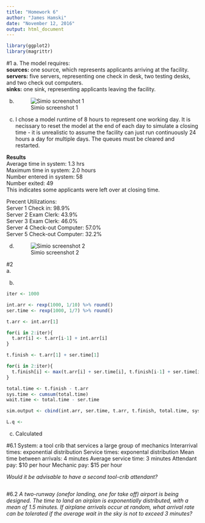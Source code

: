 ```yaml
---
title: "Homework 6"
author: "James Hamski"
date: "November 12, 2016"
output: html_document
---
```


```r
library(ggplot2)
library(magrittr)
```

#1
a. The model requires:  
**sources:** one source, which represents applicants arriving at the facility.  
**servers:** five servers, representing one check in desk, two testing desks, and two check out computers.  
**sinks:** one sink, representing applicants leaving the facility. 

b.  
![Simio screenshot 1](HW6_b.png)

c.    
I chose a model runtime of 8 hours to represent one working day. It is necissary to reset the model at the end of each day to simulate a closing time - it is unrealistic to assume the facility can just run continuously 24 hours a day for multiple days. The queues must be cleared and restarted.

**Results**  
Average time in system: 1.3 hrs  
Maximum time in system: 2.0 hours  
Number entered in system: 58  
Number exited: 49  
This indicates some applicants were left over at closing time.   
  
Precent Utilizations:  
Server 1 Check in: 98.9%  
Server 2 Exam Clerk: 43.9%  
Server 3 Exam Clerk: 46.0%  
Server 4 Check-out Computer: 57.0%   
Server 5 Check-out Computer: 32.2%  
  
d.    
![Simio screenshot 2](HW6_d.PNG)

#2   
a. 


b. 
```r
iter <- 1000

int.arr <- rexp(1000, 1/10) %>% round()
ser.time <- rexp(1000, 1/7) %>% round()

t.arr <- int.arr[1]

for(i in 2:iter){
  t.arr[i] <- t.arr[i-1] + int.arr[i]
}

t.finish <- t.arr[1] + ser.time[1]

for(i in 2:iter){
  t.finish[i] <- max(t.arr[i] + ser.time[i], t.finish[i-1] + ser.time[i])
}

total.time <- t.finish - t.arr
sys.time <- cumsum(total.time)
wait.time <- total.time - ser.time

sim.output <- cbind(int.arr, ser.time, t.arr, t.finish, total.time, sys.time, wait.time) %>% filter(sys.time < 1000)

```

```r
L.q <- 
```



c. Calculated

#6.1
System: a tool crib that services a large group of mechanics 
Interarrival times: exponential distribution
Service times: exponental distribution
Mean time between arrivals: 4 minutes
Average service time: 3 minutes
Attendant pay: $10 per hour
Mechanic pay: $15 per hour

*Would it be advisable to have a second tool-crib attendant?*  

```r

  

```


#6.2
*A two-runway (onefor landing, one for take off) airport is being designed. The time to land an airplan is exponentially distributed, with a mean of 1.5 minutes. If airplane arrivals occur at random, what arrival rate can be tolerated if the average wait in the sky is not to exceed 3 minutes?*

```r

```

